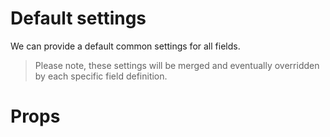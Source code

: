 
<Meta title="Common/Basic Settings" component={Form} />

# Default settings

We can provide a default common settings for all fields.

> Please note, these settings will be merged and eventually overridden by each specific field definition.

<Preview>
  <Story name="Default settings">
    <Form
      fields={[
        {
          name: "field-1",
          type: "text",
        },
        {
          name: "field-1",
          type: "text",
        },
      ]}
      defaultSettings={{
        value: "A common intial value for everyone",
        validateOnChange: true,
      }}
    />
  </Story>
</Preview>

# Props

<Props of={Form} />
